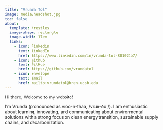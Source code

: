 ```yaml
---
title: "Vrunda Tol"
image: media/headshot.jpg
toc: false
about: 
  template: trestles
  image-shape: rectangle
  image-width: 17em
  links:
    - icon: linkedin
      text: LinkedIn
      href: https://www.linkedin.com/in/vrunda-tol-801021b7/
    - icon: github
      text: GitHub
      href: https://github.com/vrundatol
    - icon: envelope
      text: Email
      href: mailto:vrundatol@bren.ucsb.edu
---
```


Hi there, Welcome to my website!


I'm Vrunda (pronounced as vroo-n-thaa, /vrʊn-ðɑː/).
I am enthusiastic about learning, innovating, and communicating about environmental solutions with a strong focus on clean energy transition, sustainable supply chains, and decarbonization.


